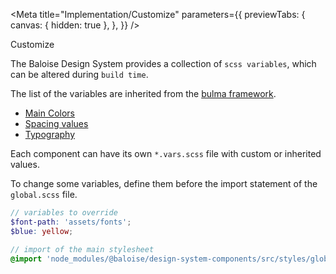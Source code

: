 
<Meta
  title="Implementation/Customize"
  parameters={{
    previewTabs: {
      canvas: { hidden: true },
    },
  }}
/>

<bal-doc-banner id="testing" subtitle="Implementation">Customize</bal-doc-banner>

The Baloise Design System provides a collection of `scss variables`, which can be altered during `build time`.

The list of the variables are inherited from the [bulma framework](https://bulma.io/documentation/customize/variables/).

- [Main Colors](https://github.com/baloise/design-system/tree/master/packages/components/src/styles/utilities/variables/colors.scss)
- [Spacing values](https://github.com/baloise/design-system/tree/master/packages/components/src/styles/utilities/variables/spacing.scss)
- [Typography](https://github.com/baloise/design-system/tree/master/packages/components/src/styles/utilities/variables/typography.scss)

Each component can have its own `*.vars.scss` file with custom or inherited values.

To change some variables, define them before the import statement of the `global.scss` file.

```scss
// variables to override
$font-path: 'assets/fonts';
$blue: yellow;

// import of the main stylesheet
@import 'node_modules/@baloise/design-system-components/src/styles/global.scss';
```

<bal-doc-github link="/stories/getting-started/03-customize.stories.mdx"></bal-doc-github>
